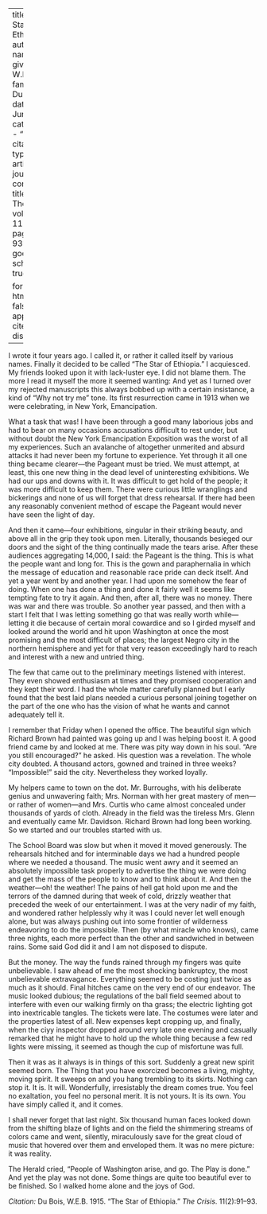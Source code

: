 
---
title: 'The Star of Ethiopia'
author:
  - name:
      given: W.E.B.
      family: Du Bois
date: Jun. 1915
categories: 
  - ""
citation: 
  type: article-journal
  container-title: The Crisis
  volume: 11
  issue: 2
  page: 91-93
google-scholar: true

format:
  html:
    toc: false
    appendix-cite-as: display
---


I wrote it four years ago. I called it, or rather it called itself by various names. Finally it decided to be called "The Star of Ethiopia." I acquiesced. My friends looked upon it with lack-luster eye. I did not blame them. The more I read it myself the more it seemed wanting: And yet as I turned over my rejected manuscripts this always bobbed up with a certain insistance, a kind of "Why not try me" tone. Its first resurrection came in 1913 when we were celebrating, in New York, Emancipation.

What a task that was! I have been through a good many laborious jobs and had to bear on many occasions accusations difficult to rest under, but without doubt the New York Emancipation Exposition was the worst of all my experiences. Such an avalanche of altogether unmerited and absurd attacks it had never been my fortune to experience. Yet through it all one thing became clearer---the Pageant must be tried. We must attempt, at least, this one new thing in the dead level of uninteresting exhibitions. We had our ups and downs with it. It was difficult to get hold of the people; it was more difficult to keep them. There were curious little wranglings and bickerings and none of us will forget that dress rehearsal. If there had been any reasonably convenient method of escape the Pageant would never have seen the light of day.

And then it came---four exhibitions, singular in their striking beauty, and above all in the grip they took upon men. Literally, thousands besieged our doors and the sight of the thing continually made the tears arise. After these audiences aggregating 14,000, I said: the Pageant is the thing. This is what the people want and long for. This is the gown and paraphernalia in which the message of education and reasonable race pride can deck itself. And yet a year went by and another year. I had upon me somehow the fear of doing. When one has done a thing and done it fairly well it seems like tempting fate to try it again. And then, after all, there was no money. There was war and there was trouble. So another year passed, and then with a start I felt that I was letting something go that was really worth while---letting it die because of certain moral cowardice and so I girded myself and looked around the world and hit upon Washington at once the most promising and the most difficult of places; the largest Negro city in the northern hemisphere and yet for that very reason exceedingly hard to reach and interest with a new and untried thing.

The few that came out to the preliminary meetings listened with interest. They even showed enthusiasm at times and they promised cooperation and they kept their word. I had the whole matter carefully planned but I early found that the best laid plans needed a curious personal joining together on the part of the one who has the vision of what he wants and cannot adequately tell it.

I remember that Friday when I opened the office. The beautiful sign which Richard Brown had painted was going up and I was helping boost it. A good friend came by and looked at me. There was pity way down in his soul. "Are you still encouraged?" he asked. His question was a revelation. The whole city doubted. A thousand actors, gowned and trained in three weeks? "Impossible!" said the city. Nevertheless they worked loyally.

My helpers came to town on the dot. Mr. Burroughs, with his deliberate genius and unwavering faith; Mrs. Norman with her great mastery of men---or rather of women---and Mrs. Curtis who came almost concealed under thousands of yards of cloth. Already in the field was the tireless Mrs. Glenn and eventually came Mr. Davidson. Richard Brown had long been working. So we started and our troubles started with us.

The School Board was slow but when it moved it moved generously. The rehearsals hitched and for interminable days we had a hundred people where we needed a thousand. The music went awry and it seemed an absolutely impossible task properly to advertise the thing we were doing and get the mass of the people to know and to think about it. And then the weather---oh! the weather! The pains of hell gat hold upon me and the terrors of the damned during that week of cold, drizzly weather that preceded the week of our entertainment. I was at the very nadir of my faith, and wondered rather helplessly why it was I could never let well enough alone, but was always pushing out into some frontier of wilderness endeavoring to do the impossible. Then (by what miracle who knows), came three nights, each more perfect than the other and sandwiched in between rains. Some said God did it and I am not disposed to dispute.

But the money. The way the funds rained through my fingers was quite unbelievable. I saw ahead of me the most shocking bankruptcy, the most unbelievable extravagance. Everything seemed to be costing just twice as much as it should. Final hitches came on the very end of our endeavor. The music looked dubious; the regulations of the ball field seemed about to interfere with even our walking firmly on tha grass; the electric lighting got into inextricable tangles. The tickets were late. The costumes were later and the properties latest of all. New expenses kept cropping up, and finally, when the ciyy inspector dropped around very late one evening and casually remarked that he might have to hold up the whole thing because a few red lights were missing, it seemed as though the cup of misfortune was full.

Then it was as it always is in things of this sort. Suddenly a great new spirit seemed born. The Thing that you have exorcized becomes a living, mighty, moving spirit. It sweeps on and you hang trembling to its skirts. Nothing can stop it. It is. It will. Wonderfully, irresistably the dream comes true. You feel no exaltation, you feel no personal merit. It is not yours. It is its own. You have simply called it, and it comes.

I shall never forget that last night. Six thousand human faces looked down from the shifting blaze of lights and on the field the shimmering streams of colors came and went, silently, miraculously save for the great cloud of music that hovered over them and enveloped them. It was no mere picture: it was reality.

The Herald cried, "People of Washington arise, and go. The Play is done." And yet the play was not done. Some things are quite too beautiful ever to be finished. So I walked home alone and
the joys of God.

*Citation:* Du Bois, W.E.B. 1915. "The Star of Ethiopia." *The Crisis*. 11(2):91&ndash;93.